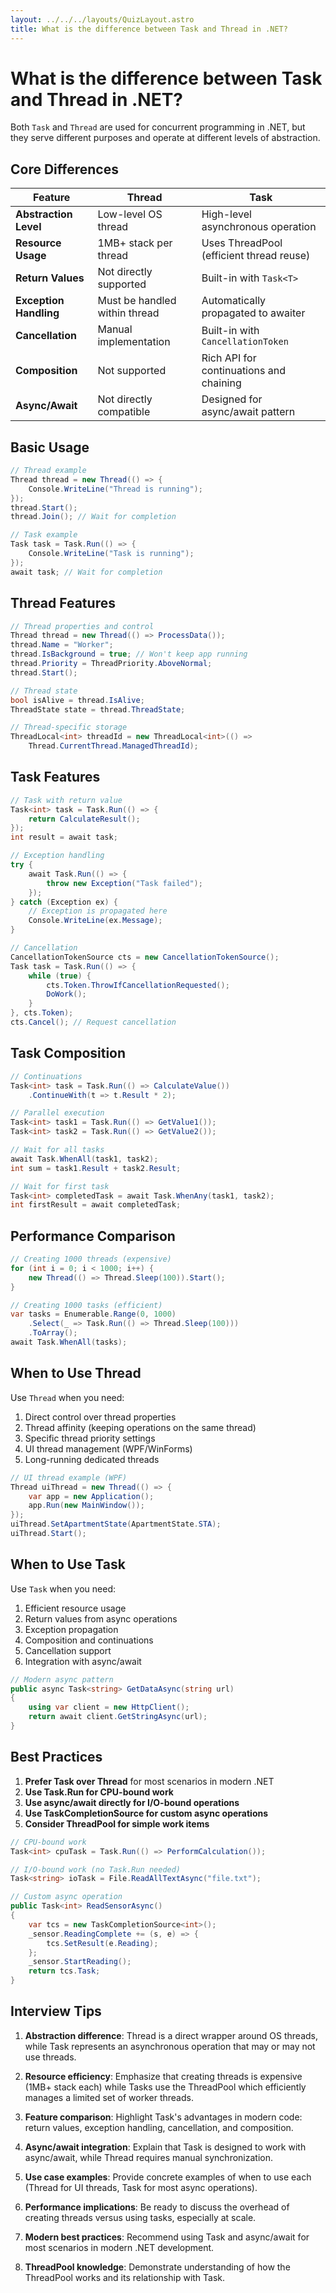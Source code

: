 ```yaml
---
layout: ../../../layouts/QuizLayout.astro
title: What is the difference between Task and Thread in .NET?
---
```


# What is the difference between Task and Thread in .NET?

Both `Task` and `Thread` are used for concurrent programming in .NET, but they serve different purposes and operate at different levels of abstraction.

## Core Differences

| Feature | Thread | Task |
|---------|--------|------|
| **Abstraction Level** | Low-level OS thread | High-level asynchronous operation |
| **Resource Usage** | 1MB+ stack per thread | Uses ThreadPool (efficient thread reuse) |
| **Return Values** | Not directly supported | Built-in with `Task<T>` |
| **Exception Handling** | Must be handled within thread | Automatically propagated to awaiter |
| **Cancellation** | Manual implementation | Built-in with `CancellationToken` |
| **Composition** | Not supported | Rich API for continuations and chaining |
| **Async/Await** | Not directly compatible | Designed for async/await pattern |

## Basic Usage

```csharp
// Thread example
Thread thread = new Thread(() => {
    Console.WriteLine("Thread is running");
});
thread.Start();
thread.Join(); // Wait for completion

// Task example
Task task = Task.Run(() => {
    Console.WriteLine("Task is running");
});
await task; // Wait for completion
```

## Thread Features

```csharp
// Thread properties and control
Thread thread = new Thread(() => ProcessData());
thread.Name = "Worker";
thread.IsBackground = true; // Won't keep app running
thread.Priority = ThreadPriority.AboveNormal;
thread.Start();

// Thread state
bool isAlive = thread.IsAlive;
ThreadState state = thread.ThreadState;

// Thread-specific storage
ThreadLocal<int> threadId = new ThreadLocal<int>(() => 
    Thread.CurrentThread.ManagedThreadId);
```

## Task Features

```csharp
// Task with return value
Task<int> task = Task.Run(() => {
    return CalculateResult();
});
int result = await task;

// Exception handling
try {
    await Task.Run(() => {
        throw new Exception("Task failed");
    });
} catch (Exception ex) {
    // Exception is propagated here
    Console.WriteLine(ex.Message);
}

// Cancellation
CancellationTokenSource cts = new CancellationTokenSource();
Task task = Task.Run(() => {
    while (true) {
        cts.Token.ThrowIfCancellationRequested();
        DoWork();
    }
}, cts.Token);
cts.Cancel(); // Request cancellation
```

## Task Composition

```csharp
// Continuations
Task<int> task = Task.Run(() => CalculateValue())
    .ContinueWith(t => t.Result * 2);

// Parallel execution
Task<int> task1 = Task.Run(() => GetValue1());
Task<int> task2 = Task.Run(() => GetValue2());

// Wait for all tasks
await Task.WhenAll(task1, task2);
int sum = task1.Result + task2.Result;

// Wait for first task
Task<int> completedTask = await Task.WhenAny(task1, task2);
int firstResult = await completedTask;
```

## Performance Comparison

```csharp
// Creating 1000 threads (expensive)
for (int i = 0; i < 1000; i++) {
    new Thread(() => Thread.Sleep(100)).Start();
}

// Creating 1000 tasks (efficient)
var tasks = Enumerable.Range(0, 1000)
    .Select(_ => Task.Run(() => Thread.Sleep(100)))
    .ToArray();
await Task.WhenAll(tasks);
```

## When to Use Thread

Use `Thread` when you need:

1. Direct control over thread properties
2. Thread affinity (keeping operations on the same thread)
3. Specific thread priority settings
4. UI thread management (WPF/WinForms)
5. Long-running dedicated threads

```csharp
// UI thread example (WPF)
Thread uiThread = new Thread(() => {
    var app = new Application();
    app.Run(new MainWindow());
});
uiThread.SetApartmentState(ApartmentState.STA);
uiThread.Start();
```

## When to Use Task

Use `Task` when you need:

1. Efficient resource usage
2. Return values from async operations
3. Exception propagation
4. Composition and continuations
5. Cancellation support
6. Integration with async/await

```csharp
// Modern async pattern
public async Task<string> GetDataAsync(string url)
{
    using var client = new HttpClient();
    return await client.GetStringAsync(url);
}
```

## Best Practices

1. **Prefer Task over Thread** for most scenarios in modern .NET
2. **Use Task.Run for CPU-bound work**
3. **Use async/await directly for I/O-bound operations**
4. **Use TaskCompletionSource for custom async operations**
5. **Consider ThreadPool for simple work items**

```csharp
// CPU-bound work
Task<int> cpuTask = Task.Run(() => PerformCalculation());

// I/O-bound work (no Task.Run needed)
Task<string> ioTask = File.ReadAllTextAsync("file.txt");

// Custom async operation
public Task<int> ReadSensorAsync()
{
    var tcs = new TaskCompletionSource<int>();
    _sensor.ReadingComplete += (s, e) => {
        tcs.SetResult(e.Reading);
    };
    _sensor.StartReading();
    return tcs.Task;
}
```

## Interview Tips

1. **Abstraction difference**: Thread is a direct wrapper around OS threads, while Task represents an asynchronous operation that may or may not use threads.

2. **Resource efficiency**: Emphasize that creating threads is expensive (1MB+ stack each) while Tasks use the ThreadPool which efficiently manages a limited set of worker threads.

3. **Feature comparison**: Highlight Task's advantages in modern code: return values, exception handling, cancellation, and composition.

4. **Async/await integration**: Explain that Task is designed to work with async/await, while Thread requires manual synchronization.

5. **Use case examples**: Provide concrete examples of when to use each (Thread for UI threads, Task for most async operations).

6. **Performance implications**: Be ready to discuss the overhead of creating threads versus using tasks, especially at scale.

7. **Modern best practices**: Recommend using Task and async/await for most scenarios in modern .NET development.

8. **ThreadPool knowledge**: Demonstrate understanding of how the ThreadPool works and its relationship with Task.
